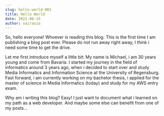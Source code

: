 ```yaml
---
slug: hello-world-001
title: Hello World
date: 2021-06-15
author: vairasza
---
```

So, hello everyone! Whoever is reading this blog. This is the first time I am publishing a blog post ever. Please do not run away right away, I think i need some time to get the drive.

Let me first introduce myself a little bit: My name is Michael, i am 30 years young and come from Bavaria. I started my journey in the field of informatics around 3 years ago, when i decided to start over and study  Media Informatics and Information Science at the University of Regensburg. Fast forward, i am currently working on my bachelor thesis, i applied for the master of science in Media Informatics (today) and study  for my AWS entry exam.

Why am i writing this blog? Easy! I just want to document what i learned on my path as a web developer. And maybe some else can benefit from one of my posts...